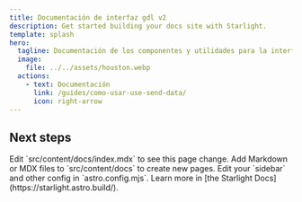 ```yaml
---
title: Documentación de interfaz gdl v2
description: Get started building your docs site with Starlight.
template: splash
hero:
  tagline: Documentación de los componentes y utilidades para la interfaz gdl v2
  image:
    file: ../../assets/houston.webp
  actions:
    - text: Documentación
      link: /guides/como-usar-use-send-data/
      icon: right-arrow
---
```



## Next steps

<CardGrid stagger>
  <Card title="Update content" icon="pencil">
    Edit `src/content/docs/index.mdx` to see this page change.
  </Card>
  <Card title="Add new content" icon="add-document">
    Add Markdown or MDX files to `src/content/docs` to create new pages.
  </Card>
  <Card title="Configure your site" icon="setting">
    Edit your `sidebar` and other config in `astro.config.mjs`.
  </Card>
  <Card title="Read the docs" icon="open-book">
    Learn more in [the Starlight Docs](https://starlight.astro.build/).
  </Card>
</CardGrid>
